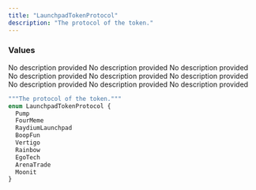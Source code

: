 ```yaml
---
title: "LaunchpadTokenProtocol"
description: "The protocol of the token."
---
```


### Values

<ResponseField name="Pump" type="enum">
  No description provided
</ResponseField>

<ResponseField name="FourMeme" type="enum">
  No description provided
</ResponseField>

<ResponseField name="RaydiumLaunchpad" type="enum">
  No description provided
</ResponseField>

<ResponseField name="BoopFun" type="enum">
  No description provided
</ResponseField>

<ResponseField name="Vertigo" type="enum">
  No description provided
</ResponseField>

<ResponseField name="Rainbow" type="enum">
  No description provided
</ResponseField>

<ResponseField name="EgoTech" type="enum">
  No description provided
</ResponseField>

<ResponseField name="ArenaTrade" type="enum">
  No description provided
</ResponseField>

<ResponseField name="Moonit" type="enum">
  No description provided
</ResponseField>


```graphql LaunchpadTokenProtocol
"""The protocol of the token."""
enum LaunchpadTokenProtocol {
  Pump
  FourMeme
  RaydiumLaunchpad
  BoopFun
  Vertigo
  Rainbow
  EgoTech
  ArenaTrade
  Moonit
}
```
